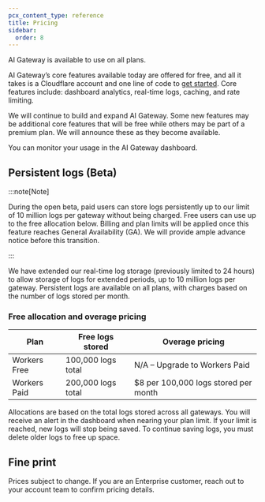 ```yaml
---
pcx_content_type: reference
title: Pricing
sidebar:
  order: 8
---
```


AI Gateway is available to use on all plans.

AI Gateway’s core features available today are offered for free, and all it takes is a Cloudflare account and one line of code to [get started](/ai-gateway/get-started/). Core features include: dashboard analytics, real-time logs, caching, and rate limiting.

We will continue to build and expand AI Gateway. Some new features may be additional core features that will be free while others may be part of a premium plan. We will announce these as they become available.

You can monitor your usage in the AI Gateway dashboard.

## Persistent logs (Beta)

:::note[Note]

During the open beta, paid users can store logs persistently up to our limit of 10 million logs per gateway without being charged. Free users can use up to the free allocation below. Billing and plan limits will be applied once this feature reaches General Availability (GA). We will provide ample advance notice before this transition.

:::

We have extended our real-time log storage (previously limited to 24 hours) to allow storage of logs for extended periods, up to 10 million logs per gateway. Persistent logs are available on all plans, with charges based on the number of logs stored per month.

### Free allocation and overage pricing

| Plan         | Free logs stored   | Overage pricing                      |
| ------------ | ------------------ | ------------------------------------ |
| Workers Free | 100,000 logs total | N/A – Upgrade to Workers Paid        |
| Workers Paid | 200,000 logs total | $8 per 100,000 logs stored per month |

Allocations are based on the total logs stored across all gateways. You will receive an alert in the dashboard when nearing your plan limit. If your limit is reached, new logs will stop being saved. To continue saving logs, you must delete older logs to free up space.

## Fine print

Prices subject to change. If you are an Enterprise customer, reach out to your account team to confirm pricing details.
